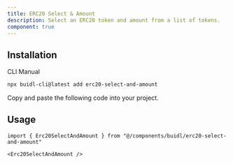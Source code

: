 ```yaml
---
title: ERC20 Select & Amount
description: Select an ERC20 token and amount from a list of tokens.
component: true
---
```


<ComponentPreview
  name="erc20-select-and-amount-demo"
  className="[&_.preview>[data-orientation=vertical]]:sm:max-w-[70%]"
/>

## Installation

<Tabs defaultValue="cli">

<TabsList>
  <TabsTrigger value="cli">CLI</TabsTrigger>
  <TabsTrigger value="manual">Manual</TabsTrigger>
</TabsList>

<TabsContent value="cli">

```bash
npx buidl-cli@latest add erc20-select-and-amount
```

</TabsContent>

<TabsContent value="manual">

<Steps>

<Step>Copy and paste the following code into your project.</Step>

<ComponentSource name="erc20-select-and-amount" />

</Steps>

</TabsContent>

</Tabs>

## Usage

```tsx
import { Erc20SelectAndAmount } from "@/components/buidl/erc20-select-and-amount"
```

```tsx
<Erc20SelectAndAmount />
```

